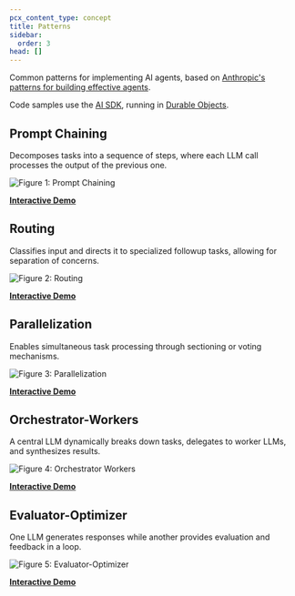 ```yaml
---
pcx_content_type: concept
title: Patterns
sidebar:
  order: 3
head: []
---
```



Common patterns for implementing AI agents, based on [Anthropic's patterns for building effective agents](https://www.anthropic.com/research/building-effective-agents).

Code samples use the [AI SDK](https://sdk.vercel.ai/docs/foundations/agents), running in [Durable Objects](/durable-objects).

## Prompt Chaining

Decomposes tasks into a sequence of steps, where each LLM call processes the output of the previous one.

![Figure 1: Prompt Chaining](~/assets/images/agents/01-prompt-chaining.jpg)

[**Interactive Demo**](https://ai.cloudflare.com/anthropic-agent-patterns)

<GitHubCode
	repo="cloudflare/agents"
	file="guides/anthropic-patterns/src/flows/01 sequential.txt"
	commit="56fb801dc8f980f080b36fcdbd94005099829495"
	lang="ts"
/>

## Routing

Classifies input and directs it to specialized followup tasks, allowing for separation of concerns.

![Figure 2: Routing](~/assets/images/agents/2_Routing.jpg)

[**Interactive Demo**](https://ai.cloudflare.com/anthropic-agent-patterns)

<GitHubCode
	repo="cloudflare/agents"
	file="guides/anthropic-patterns/src/flows/02 routing.txt"
	commit="56fb801dc8f980f080b36fcdbd94005099829495"
	lang="ts"
/>

## Parallelization

Enables simultaneous task processing through sectioning or voting mechanisms.

![Figure 3: Parallelization](~/assets/images/agents/3_Parallelization.jpg)

[**Interactive Demo**](https://ai.cloudflare.com/anthropic-agent-patterns)

<GitHubCode
	repo="cloudflare/agents"
	file="guides/anthropic-patterns/src/flows/03 parallel.txt"
	commit="56fb801dc8f980f080b36fcdbd94005099829495"
	lang="ts"
/>

## Orchestrator-Workers

A central LLM dynamically breaks down tasks, delegates to worker LLMs, and synthesizes results.

![Figure 4: Orchestrator Workers](~/assets/images/agents/4_Orchestrator-Workers.jpg)

[**Interactive Demo**](https://ai.cloudflare.com/anthropic-agent-patterns)

<GitHubCode
	repo="cloudflare/agents"
	file="guides/anthropic-patterns/src/flows/04 orchestrator.txt"
	commit="56fb801dc8f980f080b36fcdbd94005099829495"
	lang="ts"
/>

## Evaluator-Optimizer

One LLM generates responses while another provides evaluation and feedback in a loop.

![Figure 5: Evaluator-Optimizer](~/assets/images/agents/5_Evaluator-Optimizer.jpg)

[**Interactive Demo**](https://ai.cloudflare.com/anthropic-agent-patterns)

<GitHubCode
	repo="cloudflare/agents"
	file="guides/anthropic-patterns/src/flows/05 evaluator.txt"
	commit="56fb801dc8f980f080b36fcdbd94005099829495"
	lang="ts"
/>
